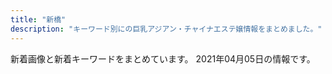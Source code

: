 ```yaml
---
title: "新橋"
description: "キーワード別にの巨乳アジアン・チャイナエステ嬢情報をまとめました。"
---
```


新着画像と新着キーワードをまとめています。
2021年04月05日の情報です。

<DmmAffiliateIns />
<KeywordTable
  shops={
    [
    {
        "name": "\u30ab\u30b5\u30d6\u30e9\u30f3\u30ab",
        "url": "http://romantic-est.info/",
        "img_links": [
            "http://romantic-est.info/img/cg111.jpg",
            "https://www.est-tatsujin.jp/theme/esthe_no_tatsujin_front/banner/estbnr_s2_200x40.jpg",
            "http://romantic-est.info/img/cg06.jpg",
            "http://romantic-est.info/img/cg031.jpg",
            "http://romantic-est.info/img/topimg.jpg",
            "https://s-este.jp/img/common/freebanner/200_40.png",
            "http://romantic-est.info/img/cg07.jpg",
            "http://romantic-est.info/img/r2.jpg",
            "http://romantic-est.info/img/line.jpg",
            "http://romantic-est.info/img/cg03.jpg",
            "http://romantic-est.info/img/cg11.jpg",
            "http://romantic-est.info/img/r5.jpg",
            "http://romantic-est.info/img/line1.jpg",
            "http://romantic-est.info/link/menlog.jpg",
            "http://romantic-est.info/img/cg071.jpg",
            "http://romantic-est.info/img/r3.jpg",
            "http://romantic-est.info/img/r4.jpg",
            "http://romantic-est.info/img/cg09.jpg",
            "http://romantic-est.info/img/topimg1.jpg",
            "http://romantic-est.info/img/kan.jpg",
            "http://romantic-est.info/img/cg091.jpg",
            "http://romantic-est.info/img/r1.jpg",
            "http://romantic-est.info/img/cg061.jpg"
        ],
        "keywords": {},
        "station": "\u5185\u5e78\u753a\u99c5A3"
    },
    {
        "keywords": {
            "86": 7,
            "85": 5,
            "\u80f8": 1,
            "90": 4,
            "84": 3
        },
        "url": "http://es-leon.link/",
        "station": "JR\u65b0\u6a4b\u99c5\u70cf\u68ee\u53e3",
        "img_links": [
            "http://es-leon.link/photos/sites/45/2021/02/2021022813144840.jpg",
            "http://es-leon.link/photos/sites/45/2021/02/2021022813153641.jpg",
            "http://es-leon.link/images/header.png",
            "http://es-leon.link/photos/sites/45/2021/02/202102281658118.jpg",
            "http://es-leon.link/photos/sites/45/2021/02/2021022815420713.jpg",
            "http://es-leon.link/photos/sites/45/2021/02/2021022815431041.jpg",
            "http://es-leon.link/images/card.png",
            "http://es-leon.link/photos/sites/45/2020/11/2020110919590942.jpg",
            "http://es-leon.link/images/slider02.jpg",
            "http://es-leon.link/images/nav_link04_no.png",
            "http://es-leon.link/photos/sites/45/2021/02/2021021420105484.jpg",
            "http://es-leon.link/photos/sites/45/2020/10/2020102507495672.jpg",
            "http://es-leon.link/photos/sites/45/2020/11/2020110919593136.jpg",
            "http://es-leon.link/photos/sites/45/2020/10/2020101205424345.jpg",
            "http://es-leon.link/photos/sites/45/2020/11/2020110919595348.jpg",
            "http://es-leon.link/photos/sites/45/2020/10/2020101318402898.jpg",
            "http://es-leon.link/photos/sites/45/2021/03/2021031222423325.jpg",
            "http://es-leon.link/images/nav_link06_no.png",
            "http://es-leon.link/photos/sites/45/2020/11/2020110919573849.jpg",
            "http://es-leon.link/images/profile.png",
            "http://es-leon.link/images/nav_link02_no.png",
            "http://es-leon.link/photos/sites/45/2021/03/202103310417001.jpg",
            "http://es-leon.link/images/qr.png",
            "http://es-leon.link/photos/sites/45/2020/11/2020110919583922.jpg",
            "http://es-leon.link/photos/sites/45/2020/10/202010010328436.jpg",
            "http://es-leon.link/photos/sites/45/2021/02/2021022813203297.jpg",
            "http://es-leon.link/photos/sites/45/2020/10/2020101205420372.jpg",
            "http://es-leon.link/photos/sites/45/2021/03/2021031222420647.jpg",
            "http://es-leon.link/images/slider03.jpg",
            "http://es-leon.link/photos/sites/45/2020/10/2020101318300043.jpg",
            "http://es-leon.link/photos/sites/45/2020/11/2020110219263997.jpg",
            "http://es-leon.link/images/pagetop.jpg",
            "http://es-leon.link/photos/sites/45/2021/02/2021020501094315.jpg",
            "http://es-leon.link/images/slider01.jpg",
            "http://es-leon.link/photos/sites/45/2021/03/2021033111035026.jpg",
            "http://es-leon.link/images/nav_link01_no.png",
            "http://es-leon.link/images/nav_link03_no.png",
            "http://es-leon.link/photos/sites/45/2021/02/2021021014235421.jpg",
            "http://es-leon.link/photos/sites/45/2021/02/2021021420094924.jpg",
            "http://es-leon.link/images/slider04.jpg",
            "http://es-leon.link/images/lineline.png",
            "http://es-leon.link/images/nav_link07_no.png",
            "http://es-leon.link/photos/sites/45/2020/10/2020101404192576.jpg",
            "http://es-leon.link/photos/sites/45/2021/02/2021021420101999.jpg",
            "http://es-leon.link/photos/sites/45/2021/02/2021022702210178.jpg",
            "http://es-leon.link/images/slider00.jpg",
            "http://es-leon.link/photos/sites/45/2020/10/2020100103240526.jpg",
            "http://es-leon.link/photos/sites/45/2020/10/2020100103240520.jpg",
            "http://es-leon.link/photos/sites/45/2021/03/2021030217055949.jpg",
            "http://es-leon.link/photos/sites/45/2021/03/2021030218011053.jpg",
            "http://es-leon.link/photos/sites/45/2020/10/2020100103034891.jpg",
            "http://es-leon.link/photos/sites/45/2021/03/2021033111032173.jpg",
            "http://es-leon.link/photos/sites/45/2021/03/2021033111033425.jpg",
            "http://es-leon.link/photos/sites/45/2021/02/2021021221211099.jpg",
            "http://es-leon.link/photos/sites/45/2021/02/2021022813195234.jpg",
            "http://es-leon.link/photos/sites/45/2021/03/2021030720294881.jpg",
            "http://es-leon.link/photos/sites/45/2020/10/2020100103205050.jpg",
            "http://es-leon.link/photos/sites/45/2021/03/2021033111023925.jpg",
            "http://es-leon.link/photos/sites/45/2020/10/2020101318294854.jpg",
            "http://es-leon.link/photos/sites/45/2020/10/2020101205422328.jpg",
            "http://es-leon.link/images/nav_link05_no.png",
            "http://es-leon.link/photos/sites/45/2020/10/2020100103284496.jpg"
        ],
        "name": "LEON"
    },
    {
        "img_links": [
            "http://romantic-est.com/images/icon_new.png",
            "http://romantic-est.com/images/req_03.jpg",
            "http://romantic-est.com/images/cg06.jpg",
            "http://romantic-est.com/images/con03.jpg",
            "http://romantic-est.com/images/cg01.jpg",
            "http://romantic-est.com/images/mainvisual_01_s.jpg",
            "http://romantic-est.com/images/mainvisual_01.jpg",
            "http://romantic-est.com/images/trigger.jpg",
            "http://romantic-est.com/images/cg05.jpg",
            "http://romantic-est.com/images/con02.jpg",
            "http://romantic-est.com/images/cg032.jpg",
            "http://romantic-est.com/images/cg04.jpg",
            "http://romantic-est.com/images/cg021.jpg",
            "http://romantic-est.com/images/cg041.jpg",
            "http://romantic-est.com/images/con01.jpg",
            "http://romantic-est.com/images/cg03.jpg",
            "http://romantic-est.com/images/cg02.jpg",
            "http://romantic-est.com/images/sw_home.png",
            "http://romantic-est.com/images/head_therapist.jpg",
            "http://romantic-est.com/images/sys02.jpg",
            "http://romantic-est.com/images/mainvisual_02.jpg",
            "http://romantic-est.com/images/sw_tel.png",
            "http://romantic-est.com/images/sys03.jpg",
            "http://romantic-est.com/images/cg011.jpg",
            "http://romantic-est.com/images/mainvisual_02_s.jpg",
            "http://romantic-est.com/images/head_interior.jpg",
            "http://romantic-est.com/images/sys01.jpg",
            "http://romantic-est.com/images/cg031.jpg"
        ],
        "station": "JR\u65b0\u6a4b\u99c5\u70cf\u68ee\u53e3",
        "name": "\u30a2\u30ea\u30b9 Aroma \u65b0\u6a4b\u5e97",
        "keywords": {},
        "url": "http://romantic-est.com/"
    },
    {
        "keywords": {
            "C": 15
        },
        "station": "JR\u7530\u753a\u99c5\u6771\u53e3",
        "url": "http://tamachi-en.link/",
        "name": "\u7e01",
        "img_links": [
            "http://tamachi-en.link/images/g5.jpg",
            "http://tamachi-en.link/images/g6.jpg",
            "http://tamachi-en.link/images/new1.jpg",
            "http://tamachi-en.link/images/zi_staff.png",
            "http://tamachi-en.link/images/top.jpg",
            "http://tamachi-en.link/images/g3.jpg",
            "http://tamachi-en.link/images/mobile.png",
            "http://tamachi-en.link/images/g0.jpg",
            "http://tamachi-en.link/images/g1.jpg",
            "http://tamachi-en.link/images/zi_link.png",
            "http://tamachi-en.link/images/g4.jpg",
            "http://tamachi-en.link/images/g2.jpg",
            "http://tamachi-en.link/images/g8.jpg"
        ]
    },
    {
        "keywords": {
            "C": 6,
            "F": 12,
            "E": 6,
            "D": 6
        },
        "url": "https://hamamatsucho-esthe.work/",
        "station": "JR\u6d5c\u677e\u753a\u99c5\u5317\u53e3",
        "img_links": [
            "https://hamamatsucho-esthe.work/images/main-sp.jpg",
            "https://hamamatsucho-esthe.work/icon/facebook.png",
            "https://hamamatsucho-esthe.work/button/staff.png",
            "https://hamamatsucho-esthe.work/staff/maki-s1.jpg",
            "https://hamamatsucho-esthe.work/room/3-l.jpg",
            "https://hamamatsucho-esthe.work/button/home.png",
            "https://hamamatsucho-esthe.work/room/3-s.jpg",
            "https://hamamatsucho-esthe.work/menu/gallery.png",
            "https://hamamatsucho-esthe.work/staff/maki-l1.jpg",
            "https://hamamatsucho-esthe.work/2021/03/26/riri-s1.jpg",
            "https://hamamatsucho-esthe.work/2018/11/09/kana-s1.jpg",
            "https://hamamatsucho-esthe.work/icon/google_plus.png",
            "https://hamamatsucho-esthe.work/staff/sora-l1.jpg",
            "https://hamamatsucho-esthe.work/2018/12/26/sayaka-s1.jpg",
            "https://hamamatsucho-esthe.work/staff/sora-s1.jpg",
            "https://hamamatsucho-esthe.work/kana01.png",
            "https://hamamatsucho-esthe.work/button/blog.png",
            "https://hamamatsucho-esthe.work/room/1-s.jpg",
            "https://hamamatsucho-esthe.work/menu/info.png",
            "https://hamamatsucho-esthe.work/staff/yuki-s1.jpg",
            "https://hamamatsucho-esthe.work/staff/riri-s1.jpg",
            "https://hamamatsucho-esthe.work/room/4-l.jpg",
            "https://hamamatsucho-esthe.work/staff/yuki-l1.jpg",
            "https://hamamatsucho-esthe.work/2020/07/30/maki-s1.jpg",
            "https://hamamatsucho-esthe.work/room/esthe2.jpg",
            "https://hamamatsucho-esthe.work/staff/riri-l1.jpg",
            "https://hamamatsucho-esthe.work/images/footer-r.png",
            "https://hamamatsucho-esthe.work/images/footer-l.png",
            "https://hamamatsucho-esthe.work/menu/home.png",
            "https://hamamatsucho-esthe.work/2020/11/06/momo-s1.jpg",
            "https://hamamatsucho-esthe.work/room/esthe3.jpg",
            "https://hamamatsucho-esthe.work/menu/blog.png",
            "https://hamamatsucho-esthe.work/2019/11/05/nanami-s1.jpg",
            "https://hamamatsucho-esthe.work/room/1-l.jpg",
            "https://hamamatsucho-esthe.work/room/esthe1.jpg",
            "https://hamamatsucho-esthe.work/icon/line.png",
            "https://hamamatsucho-esthe.work/room/4-s.jpg",
            "https://hamamatsucho-esthe.work/room/2-s.jpg",
            "https://hamamatsucho-esthe.work/staff/riko-s1.jpg",
            "https://hamamatsucho-esthe.work/2019/01/14/emi-s1.jpg",
            "https://hamamatsucho-esthe.work/images/qrcode.png",
            "https://hamamatsucho-esthe.work/staff/momo-s1.jpg",
            "https://hamamatsucho-esthe.work/2019/06/14/riri-s1.jpg",
            "https://hamamatsucho-esthe.work/icon/twitter.png",
            "https://hamamatsucho-esthe.work/staff/momo-l1.jpg",
            "https://hamamatsucho-esthe.work/2019/05/25/riko-s1.jpg",
            "https://hamamatsucho-esthe.work/2020/01/05/yuki-s1.jpg",
            "https://hamamatsucho-esthe.work/images/clear.png",
            "https://hamamatsucho-esthe.work/room/2-l.jpg",
            "https://hamamatsucho-esthe.work/menu/friend.png",
            "https://hamamatsucho-esthe.work/2019/05/25/koko-s1.jpg",
            "https://hamamatsucho-esthe.work/images/main1.jpg",
            "https://hamamatsucho-esthe.work/2018/09/10/misa-s1.jpg",
            "https://hamamatsucho-esthe.work/2018/09/10/sora-s1.jpg"
        ],
        "name": "Artemis"
    },
    {
        "station": "JR\u65b0\u6a4b\u99c5\u65e5\u6bd4\u8c37\u53e3",
        "url": "http://www.shiawasenojikan.esjp.info/",
        "name": "\u5e78\u305b\u306e\u6642\u9593",
        "img_links": [
            "http://www.shiawasenojikan.esjp.info/files/003-02.jpg",
            "http://www.shiawasenojikan.esjp.info/images/tel.jpg",
            "http://www.shiawasenojikan.esjp.info/files/015-03.jpg",
            "http://www.shiawasenojikan.esjp.info/images/link_t.jpg",
            "http://www.shiawasenojikan.esjp.info/files/001-02.jpg",
            "http://www.shiawasenojikan.esjp.info/files/003-03.jpg",
            "http://www.shiawasenojikan.esjp.info/files/009-03.jpg",
            "http://www.shiawasenojikan.esjp.info/files/009-02.jpg",
            "http://www.shiawasenojikan.esjp.info/images/interior_t.jpg",
            "http://www.shiawasenojikan.esjp.info/files/001.jpg",
            "http://www.shiawasenojikan.esjp.info/files/010-03.jpg",
            "http://www.shiawasenojikan.esjp.info/images/staff_t.jpg",
            "http://www.shiawasenojikan.esjp.info/images/news.jpg",
            "http://www.shiawasenojikan.esjp.info/images/mobile.jpg",
            "http://www.shiawasenojikan.esjp.info/files/015.jpg",
            "http://www.shiawasenojikan.esjp.info/files/009.jpg",
            "http://www.shiawasenojikan.esjp.info/files/010-02.jpg",
            "http://www.shiawasenojikan.esjp.info/files/001-03.jpg",
            "http://www.shiawasenojikan.esjp.info/files/015-02.jpg",
            "http://www.shiawasenojikan.esjp.info/images/int2.jpg",
            "http://www.shiawasenojikan.esjp.info/files/010.jpg",
            "http://www.shiawasenojikan.esjp.info/files/003.jpg",
            "http://www.shiawasenojikan.esjp.info/images/sys3.jpg",
            "http://www.shiawasenojikan.esjp.info/images/head.jpg"
        ],
        "keywords": {
            "88": 1,
            "D": 5,
            "86": 1,
            "87": 3
        }
    },
    {
        "url": "http://yukizhouse00.web.fc2.com/",
        "keywords": {},
        "station": "JR\u6d5c\u677e\u753a\u99c5\u5357\u53e3",
        "img_links": [
            "http://yukizhouse00.web.fc2.com/images/portfolio/work-6.jpg",
            "http://yukizhouse00.web.fc2.com/images/portfolio/work-4.jpg",
            "http://yukizhouse00.web.fc2.com/images/slider/slid1.jpg",
            "http://yukizhouse00.web.fc2.com/images/portfolio/work-1.jpg",
            "http://yukizhouse00.web.fc2.com/images/portfolio/work-5.jpg",
            "http://yukizhouse00.web.fc2.com/images/slider/slid2.jpg",
            "http://yukizhouse00.web.fc2.com/images/portfolio/work-2.jpg",
            "http://yukizhouse00.web.fc2.com/images/portfolio/work-3.jpg"
        ],
        "name": "Yuki\u2019s House"
    },
    {
        "name": "\u672a\u6765",
        "url": "http://kokoro-spa.info/",
        "img_links": [
            "http://kokoro-spa.info/img/slider/2.jpg",
            "http://kokoro-spa.info/img/pickup.jpg",
            "http://kokoro-spa.info/img/ttl_info.png",
            "http://kokoro-spa.info/img/ttl_news.png",
            "http://kokoro-spa.info/img/shop/kanban.jpg",
            "http://kokoro-spa.info/img/shop/no-pic.jpg",
            "http://kokoro-spa.info/img/qrcode.png"
        ],
        "keywords": {},
        "station": "JR\u65b0\u6a4b\u99c5\u70cf\u68ee\u53e3"
    },
    {
        "name": "Tami",
        "img_links": [
            "http://body-heal.net/staffPhoto/b20190218130854.jpg",
            "http://body-heal.net/js/sliderLine/slide_prev.png",
            "http://body-heal.net/images/store/01.jpg",
            "http://body-heal.net/js/sliderLine/slide_next.png",
            "http://body-heal.net/images/access/01.jpg",
            "http://body-heal.net/staffPhoto/b20180926231950.jpg",
            "http://body-heal.net/images/access/03.jpg",
            "http://body-heal.net/staffPhoto/b20190608220420.jpg",
            "http://body-heal.net/uploadfiles/images/campaignBodyHealNet.jpg",
            "http://body-heal.net/staffPhoto/b20180721035111.jpg",
            "http://body-heal.net/images/access/04.jpg",
            "http://body-heal.net/images/store/05.jpg",
            "http://body-heal.net/images/store/06.jpg",
            "http://body-heal.net/staffPhoto/b20190120201033.jpg",
            "http://body-heal.net/images/access/05.jpg",
            "http://body-heal.net/images/show.jpg",
            "http://body-heal.net/images/store/04.jpg",
            "http://body-heal.net/images/access/02.jpg",
            "http://body-heal.net/staffPhoto/b20190117105438.jpg",
            "http://body-heal.net/staffPhoto/b20190608222039.jpg"
        ],
        "url": "http://body-heal.net/",
        "station": "JR\u7530\u753a\u99c5\u4e09\u7530\u53e3",
        "keywords": {
            "E": 6,
            "87": 6,
            "88": 10,
            "84": 4,
            "85": 4
        }
    },
    {
        "station": "JR\u6d5c\u677e\u753a\u99c5\u5317\u53e3",
        "url": "https://hamamatsucho-mensesthe.com/",
        "keywords": {
            "F": 5,
            "D": 2,
            "C": 4
        },
        "img_links": [
            "https://hamamatsucho-mensesthe.com/button/home.png",
            "https://hamamatsucho-mensesthe.com/menu/home.png",
            "https://hamamatsucho-mensesthe.com/images/main-sp.jpg",
            "https://hamamatsucho-mensesthe.com/staff2/wp-content/uploads/2021/01/maki05.png",
            "https://hamamatsucho-mensesthe.com/staff2/wp-content/uploads/2021/03/haru00.png",
            "https://hamamatsucho-mensesthe.com/2018/03/02/anna-s1.jpg",
            "https://hamamatsucho-mensesthe.com/staff/yoko-l1.jpg",
            "https://hamamatsucho-mensesthe.com/menu/gallery.png",
            "https://hamamatsucho-mensesthe.com/icon/twitter.png",
            "https://hamamatsucho-mensesthe.com/images/clear.png",
            "https://hamamatsucho-mensesthe.com/staff/arisa-s1.jpg",
            "https://hamamatsucho-mensesthe.com/menu/info.png",
            "https://hamamatsucho-mensesthe.com/room/esthe3.jpg",
            "https://hamamatsucho-mensesthe.com/icon/google_plus.png",
            "https://hamamatsucho-mensesthe.com/2018/11/23/arisa-s1.jpg",
            "https://hamamatsucho-mensesthe.com/button/sche.png",
            "https://hamamatsucho-mensesthe.com/menu/sche.png",
            "https://hamamatsucho-mensesthe.com/2018/12/21/koko-s1.jpg",
            "https://hamamatsucho-mensesthe.com/images/header3.png",
            "https://hamamatsucho-mensesthe.com/room/esthe1.jpg",
            "https://hamamatsucho-mensesthe.com/images/footer-r.png",
            "https://hamamatsucho-mensesthe.com/images/flower.png",
            "https://hamamatsucho-mensesthe.com/2018/12/21/yuyu-s1.jpg",
            "https://hamamatsucho-mensesthe.com/staff/yoko-s1.jpg",
            "https://hamamatsucho-mensesthe.com/room/2.jpg",
            "https://hamamatsucho-mensesthe.com/room/esthe2.jpg",
            "https://hamamatsucho-mensesthe.com/images/main1.jpg",
            "https://hamamatsucho-mensesthe.com/2018/06/12/yoko-s1.jpg",
            "https://hamamatsucho-mensesthe.com/room/4.jpg",
            "https://hamamatsucho-mensesthe.com/button/staff.png",
            "https://hamamatsucho-mensesthe.com/staff2/wp-content/uploads/2019/12/haru-1.png",
            "https://hamamatsucho-mensesthe.com/staff/nana-s1.jpg",
            "https://hamamatsucho-mensesthe.com/kumi2.jpg",
            "https://hamamatsucho-mensesthe.com/staff2/wp-content/uploads/2020/11/momo02.png",
            "https://hamamatsucho-mensesthe.com/staff/yuyu-s1.jpg",
            "https://hamamatsucho-mensesthe.com/staff/arisa-l1.jpg",
            "https://hamamatsucho-mensesthe.com/staff2/wp-content/uploads/2021/04/yaya02.png",
            "https://hamamatsucho-mensesthe.com/staff/yuyu-l1.jpg",
            "https://hamamatsucho-mensesthe.com/staff/koko-l1.jpg",
            "https://hamamatsucho-mensesthe.com/room/1.jpg",
            "https://hamamatsucho-mensesthe.com/2017/10/08/ruru-s1.jpg",
            "https://hamamatsucho-mensesthe.com/icon/line.png",
            "https://hamamatsucho-mensesthe.com/images/footer-l.png",
            "https://hamamatsucho-mensesthe.com/icon/facebook.png",
            "https://hamamatsucho-mensesthe.com/staff/nana-l1.jpg",
            "https://hamamatsucho-mensesthe.com/staff2/wp-content/uploads/2020/01/ai01.png",
            "https://hamamatsucho-mensesthe.com/staff2/wp-content/uploads/2021/03/rina03.png",
            "https://hamamatsucho-mensesthe.com/staff2/wp-content/uploads/2021/03/lili03.png",
            "https://hamamatsucho-mensesthe.com/staff2/wp-content/uploads/2021/03/miku03.png",
            "https://hamamatsucho-mensesthe.com/kumi1.jpg",
            "https://hamamatsucho-mensesthe.com/staff2/wp-content/uploads/2019/12/nanami02-2.png",
            "https://hamamatsucho-mensesthe.com/room/3.jpg",
            "https://hamamatsucho-mensesthe.com/staff/koko-s1.jpg",
            "https://hamamatsucho-mensesthe.com/miyuki01.png",
            "https://hamamatsucho-mensesthe.com/nana03.png",
            "https://hamamatsucho-mensesthe.com/2018/06/08/hana-s2.jpg",
            "https://hamamatsucho-mensesthe.com/menu/friend.png"
        ],
        "name": "Oriental Spa"
    },
    {
        "img_links": [
            "http://www.es-tokyo.link/images/b3.jpg",
            "http://www.es-tokyo.link/images/staff_t.jpg",
            "http://www.es-tokyo.link/images/32.jpg",
            "http://www.es-tokyo.link/images/20.jpg",
            "http://www.es-tokyo.link/images/int2.jpg",
            "http://www.es-tokyo.link/img/kaori1.jpg",
            "http://www.es-tokyo.link/img/izumi1.jpg",
            "http://www.es-tokyo.link/images/mobile.jpg",
            "http://www.es-tokyo.link/images/3.jpg",
            "http://www.es-tokyo.link/img/mayu1.jpg",
            "http://www.es-tokyo.link/img/izumi2.jpg",
            "http://www.es-tokyo.link/img/emili1.jpg",
            "http://www.es-tokyo.link/img/minami2.jpg",
            "http://www.es-tokyo.link/images/sys1.jpg",
            "http://www.es-tokyo.link/images/30.jpg",
            "http://www.es-tokyo.link/images/sys2.jpg",
            "http://www.es-tokyo.link/img/miwa1.jpg",
            "http://www.es-tokyo.link/img/naomi1.jpg",
            "http://www.es-tokyo.link/img/hikari1.jpg",
            "http://www.es-tokyo.link/images/head.jpg",
            "http://www.es-tokyo.link/images/31.jpg",
            "http://www.es-tokyo.link/images/24.jpg",
            "http://www.es-tokyo.link/img/suzu1.jpg",
            "http://www.es-tokyo.link/images/s1.png",
            "http://www.es-tokyo.link/img/minami1.jpg",
            "http://www.es-tokyo.link/images/22.jpg",
            "http://www.es-tokyo.link/images/b1.jpg",
            "http://www.es-tokyo.link/images/news.jpg",
            "http://www.es-tokyo.link/img/momoko1.jpg",
            "http://www.es-tokyo.link/images/tel.jpg",
            "http://www.es-tokyo.link/img/erin1.jpg",
            "http://www.es-tokyo.link/images/9.jpg",
            "http://www.es-tokyo.link/images/27.jpg",
            "http://www.es-tokyo.link/img/erin2.jpg",
            "http://www.es-tokyo.link/images/5.jpg",
            "http://www.es-tokyo.link/images/newface.jpg",
            "http://www.es-tokyo.link/images/28.jpg",
            "http://www.es-tokyo.link/images/19.jpg",
            "http://www.es-tokyo.link/images/interior_t.jpg",
            "http://www.es-tokyo.link/img/ami1.jpg",
            "http://www.es-tokyo.link/img/rin1.jpg",
            "http://www.es-tokyo.link/images/int1.jpg",
            "http://www.es-tokyo.link/img/yui1.jpg",
            "http://www.es-tokyo.link/images/25.jpg",
            "http://www.es-tokyo.link/images/b2.jpg",
            "http://www.es-tokyo.link/images/23.jpg"
        ],
        "name": "Pandora*\u30d1\u30f3\u30c9\u30e9",
        "station": "JR\u6d5c\u677e\u753a\u99c5\u5357\u53e3",
        "url": "http://www.es-tokyo.link",
        "keywords": {}
    },
    {
        "keywords": {
            "90": 4,
            "86": 4,
            "87": 4,
            "83": 4,
            "85": 4
        },
        "img_links": [
            "https://minazuki-tokyo.com/wp-content/uploads/2021/02/yumi.png",
            "https://minazuki-tokyo.com/wp-content/uploads/2021/02/yuyu.png",
            "https://minazuki-tokyo.com/wp-content/uploads/2021/02/koyuri-1.jpg",
            "https://minazuki-tokyo.com/wp-content/uploads/2021/02/sm04.png",
            "https://minazuki-tokyo.com/wp-content/uploads/2021/02/t03.png",
            "https://minazuki-tokyo.com/wp-content/uploads/2021/02/sm02.png",
            "https://minazuki-tokyo.com/wp-content/uploads/2021/02/t08.png",
            "https://minazuki-tokyo.com/wp-content/uploads/2021/02/haru.jpg",
            "https://minazuki-tokyo.com/wp-content/uploads/2021/02/price.png",
            "https://minazuki-tokyo.com/wp-content/uploads/2020/11/photo01.png",
            "https://minazuki-tokyo.com/wp-content/uploads/2021/02/t01.png",
            "https://minazuki-tokyo.com/wp-content/uploads/2021/02/yuyu2.jpg",
            "https://minazuki-tokyo.com/wp-content/uploads/2021/02/ayu.jpg",
            "https://minazuki-tokyo.com/wp-content/uploads/2021/02/top2.png",
            "https://minazuki-tokyo.com/wp-content/uploads/2021/02/2-09.png",
            "https://minazuki-tokyo.com/wp-content/uploads/2021/02/sm03.png",
            "https://minazuki-tokyo.com/wp-content/uploads/2021/02/koyuri.png",
            "https://minazuki-tokyo.com/wp-content/uploads/2021/02/t02.png",
            "https://minazuki-tokyo.com/wp-content/uploads/2021/02/t04.png",
            "https://minazuki-tokyo.com/wp-content/uploads/2021/02/sm01.png",
            "https://minazuki-tokyo.com/wp-content/uploads/2020/11/photo04.png",
            "https://minazuki-tokyo.com/wp-content/uploads/2021/02/haru.png",
            "https://minazuki-tokyo.com/wp-content/uploads/2021/02/t07.png",
            "https://minazuki-tokyo.com/wp-content/uploads/2021/02/cam.png",
            "https://minazuki-tokyo.com/wp-content/uploads/2021/02/yumi.jpg",
            "https://minazuki-tokyo.com/wp-content/uploads/2020/11/photo05.png",
            "https://minazuki-tokyo.com/wp-content/uploads/2021/02/t06.png",
            "https://minazuki-tokyo.com/wp-content/uploads/2020/11/photo03.png",
            "https://minazuki-tokyo.com/wp-content/uploads/2020/11/photo02.png",
            "https://minazuki-tokyo.com/wp-content/uploads/2021/02/top1.png",
            "https://minazuki-tokyo.com/wp-content/uploads/2021/03/top10.png",
            "https://minazuki-tokyo.com/wp-content/uploads/2021/02/ayu.png",
            "https://minazuki-tokyo.com/wp-content/uploads/2021/02/t05.png"
        ],
        "name": "\u6c34\u7121\u6708\uff5e\u307f\u306a\u3065\u304d\uff5e",
        "url": "https://minazuki-tokyo.com/",
        "station": "JR\u6d5c\u677e\u753a\u99c5\u5357\u53e3"
    },
    {
        "keywords": {
            "C": 23,
            "E": 11,
            "D": 40
        },
        "img_links": [
            "https://hamamatsucho-mensesthe.net/wp/images/top1.jpg",
            "https://hamamatsucho-mensesthe.net/wp/images/top3.jpg",
            "https://hamamatsucho-mensesthe.net/images/footer-r.png",
            "https://hamamatsucho-mensesthe.net/wp/wp-content/uploads/2021/01/yuna.jpg",
            "https://hamamatsucho-mensesthe.net/wp/icon/line.png",
            "https://hamamatsucho-mensesthe.net/wp/wp-content/uploads/2020/11/urara.jpg",
            "https://hamamatsucho-mensesthe.net/room/room-l4.jpg",
            "https://hamamatsucho-mensesthe.net/room/room-l2.jpg",
            "https://hamamatsucho-mensesthe.net/wp/wp-content/uploads/2020/01/nao.jpg",
            "https://hamamatsucho-mensesthe.net/icon/google_plus.png",
            "https://hamamatsucho-mensesthe.net/wp/wp-content/uploads/2020/10/aki-150x150.jpg",
            "https://hamamatsucho-mensesthe.net/wp/icon/facebook.png",
            "https://hamamatsucho-mensesthe.net/wp/wp-content/uploads/2020/02/stand-by.jpg",
            "https://hamamatsucho-mensesthe.net/images/footer-l.png",
            "https://hamamatsucho-mensesthe.net/staff/top/nao-s1.jpg",
            "https://hamamatsucho-mensesthe.net/icon/facebook.png",
            "https://hamamatsucho-mensesthe.net/link/mens-esthe.png",
            "https://hamamatsucho-mensesthe.net/images/clear.png",
            "https://hamamatsucho-mensesthe.net/wp/wp-content/uploads/2019/10/eri-150x150.jpg",
            "https://hamamatsucho-mensesthe.net/wp/icon/twitter.png",
            "https://hamamatsucho-mensesthe.net/wp/wp-content/uploads/2020/09/rin.jpg",
            "https://hamamatsucho-mensesthe.net/staff/top/aki-s1.jpg",
            "https://hamamatsucho-mensesthe.net/wp/images/top2.jpg",
            "https://hamamatsucho-mensesthe.net/wp/wp-content/uploads/2020/08/ayaka.jpg",
            "https://hamamatsucho-mensesthe.net/icon/line.png",
            "https://hamamatsucho-mensesthe.net/room/room-l5.jpg",
            "https://hamamatsucho-mensesthe.net/staff/top/miyu-s1.jpg",
            "https://hamamatsucho-mensesthe.net/room/room-l1.jpg",
            "https://hamamatsucho-mensesthe.net/wp/wp-content/uploads/2020/01/mitsuki.jpg",
            "https://hamamatsucho-mensesthe.net/staff/top/ayaka-s1.jpg",
            "https://hamamatsucho-mensesthe.net/staff/top/yuna-s1.jpg",
            "https://hamamatsucho-mensesthe.net/wp/wp-content/uploads/2020/01/misaki-l2.jpg",
            "https://hamamatsucho-mensesthe.net/wp/wp-content/uploads/2020/02/1714CAA8-3D57-4009-AB72-F5A8E6B60310.jpeg",
            "https://hamamatsucho-mensesthe.net/wp/wp-content/uploads/2020/01/emi-l1.jpg",
            "https://hamamatsucho-mensesthe.net/icon/twitter.png",
            "https://hamamatsucho-mensesthe.net/room/room-l6.jpg",
            "https://hamamatsucho-mensesthe.net/staff/top/emi-s1.jpg",
            "https://hamamatsucho-mensesthe.net/wp/wp-content/uploads/2019/05/rin-150x150.jpg",
            "https://hamamatsucho-mensesthe.net/wp/wp-content/uploads/2019/07/587590BB-96D0-4887-BE26-3B1413FF7283-150x150.jpeg",
            "https://hamamatsucho-mensesthe.net/wp/icon/google_plus.png",
            "https://hamamatsucho-mensesthe.net/images/flower.png",
            "https://hamamatsucho-mensesthe.net/room/room-l3.jpg",
            "https://hamamatsucho-mensesthe.net/wp/images/mensesthe.jpg",
            "https://hamamatsucho-mensesthe.net/wp/wp-content/uploads/2019/07/0677E994-1DBF-4E0E-AB70-7CA5C034B140-150x150.jpeg",
            "https://hamamatsucho-mensesthe.net/wp/images/clear.png",
            "https://hamamatsucho-mensesthe.net/staff/top/rin-s1.jpg",
            "https://hamamatsucho-mensesthe.net/staff/top/mitsuki-s1.jpg"
        ],
        "station": "JR\u6d5c\u677e\u753a\u99c5\u5317\u53e3",
        "name": "SERA",
        "url": "https://hamamatsucho-mensesthe.net/"
    },
    {
        "station": "JR\u7530\u753a\u99c5\u897f\u53e3",
        "keywords": {},
        "url": "https://www.morinokaori-massage.com/",
        "name": "\u68ee\u306e\u9999",
        "img_links": [
            "https://static.wixstatic.com/media/c0eb72_9f57c6ba804e4a55805040f7832a3bb9~mv2.png",
            "https://static.wixstatic.com/media/c0eb72_43f5a28bd3004602b64ed4bc3095af0e~mv2.png",
            "https://static.wixstatic.com/media/c0eb72_349ce6f6faed4c09b9ec1e412ba7a370~mv2.jpg",
            "https://static.wixstatic.com/media/c0eb72_068fd8e3a6034963bb1dcf1002759294~mv2.png",
            "https://static.wixstatic.com/media/c0eb72_026f8703429f4d1a93067d6664ba9e24~mv2.png"
        ]
    },
    {
        "station": "JR\u7530\u753a\u99c5\u897f\u53e3",
        "name": "\u3057\u3042\u308f\u305b\uff5eSHIAWASE\uff5e",
        "img_links": [
            "http://shiawase.mssg.jp/images/staff/staff_top.jpg",
            "http://shiawase.mssg.jp/images/system/syatem_301.jpg",
            "http://shiawase.mssg.jp/images/top/top_08.png",
            "http://shiawase.mssg.jp/images/home/index_qup.jpg",
            "http://shiawase.mssg.jp/images/home/top_qp.jpg",
            "http://shiawase.mssg.jp/images/gallery/gallery_103.jpg",
            "http://shiawase.mssg.jp/images/staff_image/staff_d05b.jpg",
            "http://shiawase.mssg.jp/images/staff_image/staff_d01b.jpg",
            "http://shiawase.mssg.jp/images/gallery/gallery_102.jpg",
            "http://shiawase.mssg.jp/images/home/QR.png",
            "http://shiawase.mssg.jp/images/top/top_01.jpg",
            "http://shiawase.mssg.jp/images/staff/sta_023.jpg",
            "http://shiawase.mssg.jp/images/top/top_03.jpg",
            "http://shiawase.mssg.jp/images/staff/sta_0z4.jpg",
            "http://shiawase.mssg.jp/images/system/syatem_302.jpg",
            "http://shiawase.mssg.jp/images/staff_one/staff_one_01.jpg",
            "http://shiawase.mssg.jp/images/system/syatem_303.jpg",
            "http://shiawase.mssg.jp/images/staff_image/staff_d07a.jpg",
            "http://shiawase.mssg.jp/images/top/top_05.jpg",
            "http://shiawase.mssg.jp/images/staff/sta_04.jpg",
            "http://shiawase.mssg.jp/images/gallery/gallery_402.jpg",
            "http://shiawase.mssg.jp/images/gallery/gallery_404.jpg",
            "http://shiawase.mssg.jp/images/staff/sta_01.jpg",
            "http://shiawase.mssg.jp/images/staff/sta_06.jpg",
            "http://shiawase.mssg.jp/images/home/index_03.jpg",
            "http://shiawase.mssg.jp/images/gallery/gallery_401.jpg",
            "http://shiawase.mssg.jp/images/staff/sta_021.jpg",
            "http://shiawase.mssg.jp/images/staff/sta_03.jpg",
            "http://shiawase.mssg.jp/images/gallery/gallery_top.jpg",
            "http://shiawase.mssg.jp/images/staff_one/staff_one_05.jpg",
            "http://shiawase.mssg.jp/images/home/index_page_top.jpg",
            "http://shiawase.mssg.jp/images/staff_image/staff_d02b.jpg",
            "http://shiawase.mssg.jp/images/staff_image/staff_d01a.jpg",
            "http://shiawase.mssg.jp/images/staff/sta_08.jpg",
            "http://shiawase.mssg.jp/images/staff_image/staff_d04b.jpg",
            "http://shiawase.mssg.jp/images/home/index_tel.jpg",
            "http://shiawase.mssg.jp/images/staff_image/staff_d02.jpg",
            "http://shiawase.mssg.jp/images/staff_one/staff_one_top.jpg",
            "http://shiawase.mssg.jp/images/staff_one/staff_one_03.jpg",
            "http://shiawase.mssg.jp/images/gallery/gallery_01.jpg",
            "http://shiawase.mssg.jp/images/staff_one/staff_one_08.png",
            "http://shiawase.mssg.jp/images/staff/sta_0z12.jpg",
            "http://shiawase.mssg.jp/images/staff_image/staff_d06.jpg",
            "http://shiawase.mssg.jp/images/gallery/gallery_101.jpg",
            "http://shiawase.mssg.jp/images/staff_image/staff_d03b.jpg",
            "http://shiawase.mssg.jp/images/staff_image/staff_d08a.jpg",
            "http://shiawase.mssg.jp/images/top/top_04.jpg",
            "http://shiawase.mssg.jp/images/top/top_02.jpg",
            "http://shiawase.mssg.jp/images/staff/sta_0z9.jpg",
            "http://shiawase.mssg.jp/images/staff_one/staff_one_02.jpg",
            "http://shiawase.mssg.jp/images/gallery/gallery_104.jpg",
            "http://shiawase.mssg.jp/images/staff_one/staff_one_07.png",
            "http://shiawase.mssg.jp/images/staff/sta_0z2.jpg",
            "http://shiawase.mssg.jp/images/staff_image/staff_d04c.jpg",
            "http://shiawase.mssg.jp/images/staff_image/staff_d04.jpg",
            "http://shiawase.mssg.jp/images/gallery/gallery_403.jpg",
            "http://shiawase.mssg.jp/images/staff_image/staff_d05a.jpg",
            "http://shiawase.mssg.jp/images/top/top_06.jpg",
            "http://shiawase.mssg.jp/images/staff/sta_010.jpg",
            "http://shiawase.mssg.jp/images/home/index_04.jpg",
            "http://shiawase.mssg.jp/images/staff_image/staff_d08b.jpg",
            "http://shiawase.mssg.jp/images/staff/sta_0z8.jpg",
            "http://shiawase.mssg.jp/images/staff_image/staff_d07b.jpg",
            "http://shiawase.mssg.jp/images/staff_one/staff_one_04.jpg",
            "http://shiawase.mssg.jp/images/staff_image/staff_d03a.jpg"
        ],
        "url": "http://shiawase.mssg.jp/",
        "keywords": {}
    },
    {
        "keywords": {},
        "station": "JR\u7530\u753a\u99c5\u6771\u53e3",
        "url": "http://www.k-harunoie.info/",
        "name": "\u6625\u306e\u5bb6",
        "img_links": [
            "http://www.k-harunoie.info/imge/staff_t.jpg",
            "http://www.k-harunoie.info/imge/service2.jpg",
            "http://www.k-harunoie.info/imge/service3.jpg",
            "http://www.k-harunoie.info/imge/p-2.jpg",
            "http://www.k-harunoie.info/imge/interior_t.jpg",
            "http://www.k-harunoie.info/imge/ta.png",
            "http://www.k-harunoie.info/imge/p-5.jpg",
            "http://www.k-harunoie.info/imge/sys.png",
            "http://www.k-harunoie.info/imge/s0.png",
            "http://www.k-harunoie.info/imge/s1.png",
            "http://www.k-harunoie.info/imge/p-4.jpg",
            "http://www.k-harunoie.info/imge/tel.png",
            "http://www.k-harunoie.info/imge/p-1.jpg",
            "http://www.k-harunoie.info/imge/botton.jpg",
            "http://www.k-harunoie.info/imge/int2.png",
            "http://www.k-harunoie.info/imge/service1.jpg"
        ]
    },
    {
        "name": "\u30d9\u30b9\u30c8",
        "img_links": [
            "http://es-best.info/staffPhoto/s20191003002337.jpg",
            "http://es-best.info/staffPhoto/b20190413161507.jpg",
            "http://es-best.info/staffPhoto/s20190413161507.jpg",
            "http://es-best.info/images/slider1/04.jpg",
            "http://es-best.info/staffPhoto/s20190220185555.jpg",
            "http://es-best.info/staffPhoto/s20190304234059.jpg",
            "http://es-best.info/staffPhoto/b20191003002337.jpg",
            "http://es-best.info/staffPhoto/s20190304234324.jpg",
            "http://es-best.info/staffPhoto/b20190304234324.jpg",
            "http://es-best.info/uploadfiles/images/campaignEsBestInfo.jpg",
            "http://es-best.info/staffPhoto/b20190304234059.jpg",
            "http://es-best.info/images/access/01.jpg",
            "http://es-best.info/staffPhoto/b20190220185555.jpg",
            "http://es-best.info/js/sliderLine/slide_prev.png",
            "http://es-best.info/images/access/03.jpg",
            "http://es-best.info/images/access/06.jpg",
            "http://es-best.info/images/returnBtn.png",
            "http://es-best.info/images/access/05.jpg",
            "http://es-best.info/staffPhoto/b20190304234528.jpg",
            "http://es-best.info/js/sliderLine/slide_next.png",
            "http://es-best.info/images/access/02.jpg",
            "http://es-best.info/images/store/052.jpg",
            "http://es-best.info/images/access/04.jpg",
            "http://es-best.info/staffPhoto/s20190304234528.jpg",
            "http://es-best.info/images/slider1/02.jpg",
            "http://es-best.info/images/slider1/01.jpg"
        ],
        "url": "http://es-best.info/",
        "keywords": {
            "85": 4,
            "D": 4,
            "86": 6,
            "C": 4
        },
        "station": "JR\u6d5c\u677e\u753a\u99c5\u5317\u53e3"
    },
    {
        "name": "\u30df\u30fc\u30c7\u30a3\u30fc",
        "keywords": {},
        "img_links": [
            "https://static.wixstatic.com/media/096f64_8257be981a5140629dd93b0518612408~mv2.png",
            "https://static.wixstatic.com/media/096f64_86555ca80ef14b6ebdbbf7aa72a380fc~mv2.jpg",
            "https://static.wixstatic.com/media/ff29a7_996c77cb89cc4012a35bb0813c645fdf~mv2.jpg",
            "https://static.wixstatic.com/media/096f64_52d4813cc07e460bb6afbcc198483fb5~mv2.jpg",
            "https://static.wixstatic.com/media/096f64_74d971185d704fdc84b70e0c1b3fad87~mv2.png",
            "https://static.wixstatic.com/media/ff29a7_5a71cab9e560455a86a69dee65e387e6~mv2.jpg",
            "https://static.wixstatic.com/media/096f64_f44509cd762744dc939f70f318a6882b~mv2.jpg",
            "https://static.wixstatic.com/media/ff29a7_47d81575374144dda595a587847070b9~mv2.jpg",
            "https://static.wixstatic.com/media/ff29a7_d6b424065e3946fc8a31bd093d286366~mv2.jpg",
            "https://static.wixstatic.com/media/096f64_9dd53b8d3bbc46b7a5d8f8f9f83f67c0~mv2.jpg",
            "https://static.wixstatic.com/media/ff29a7_d9f852b350a141b1ae8d7d80ce91ecfa~mv2.jpg",
            "https://static.wixstatic.com/media/096f64_10d0713f8b274a5b8f6b2944f7fee791~mv2.jpg"
        ],
        "station": "JR\u65b0\u6a4b\u99c5\u65e5\u6bd4\u8c37\u53e3",
        "url": "https://www.meedeemassage.com/"
    }
]
}
/>
<DmmAffiliateScript />
